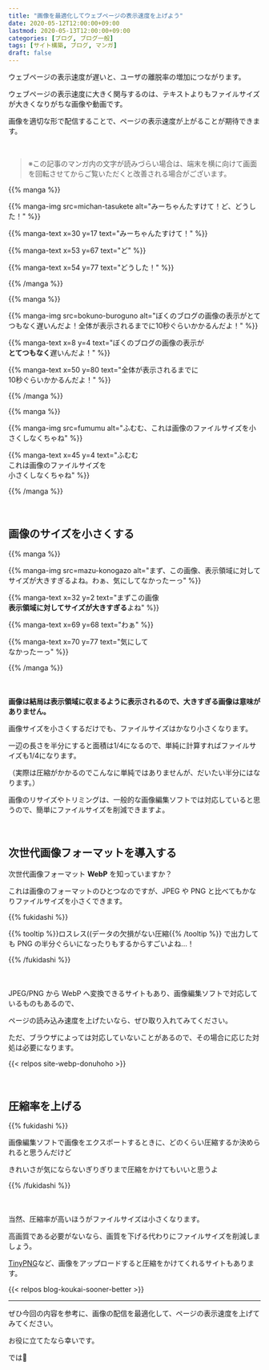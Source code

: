 ```yaml
---
title: "画像を最適化してウェブページの表示速度を上げよう"
date: 2020-05-12T12:00:00+09:00
lastmod: 2020-05-13T12:00:00+09:00
categories: [ブログ, ブログ一般]
tags: [サイト構築, ブログ, マンガ]
draft: false
---
```


ウェブページの表示速度が遅いと、ユーザの離脱率の増加につながります。

ウェブページの表示速度に大きく関与するのは、テキストよりもファイルサイズが大きくなりがちな画像や動画です。

画像を適切な形で配信することで、ページの表示速度が上がることが期待できます。

<!--more-->

<br/>

> ※この記事のマンガ内の文字が読みづらい場合は、端末を横に向けて画面を回転させてからご覧いただくと改善される場合がございます。

{{% manga %}}

{{% manga-img src=michan-tasukete alt="みーちゃんたすけて！ど、どうした！" %}}

{{% manga-text x=30 y=17 text="みーちゃんたすけて！" %}}

{{% manga-text x=53 y=67 text="ど" %}}

{{% manga-text x=54 y=77 text="どうした！" %}}

{{% /manga %}}



{{% manga %}}

{{% manga-img src=bokuno-buroguno alt="ぼくのブログの画像の表示がとてつもなく遅いんだよ！全体が表示されるまでに10秒ぐらいかかるんだよ！" %}}

{{% manga-text x=8 y=4 text="ぼくのブログの画像の表示が<br/>**とてつもなく**遅いんだよ！" %}}

{{% manga-text x=50 y=80 text="全体が表示されるまでに<br/>10秒ぐらいかかるんだよ！" %}}

{{% /manga %}}



{{% manga %}}

{{% manga-img src=fumumu alt="ふむむ、これは画像のファイルサイズを小さくしなくちゃね" %}}

{{% manga-text x=45 y=4 text="ふむむ<br/>これは画像のファイルサイズを<br/>小さくしなくちゃね" %}}

{{% /manga %}}




<br/>

## 画像のサイズを小さくする

{{% manga %}}

{{% manga-img src=mazu-konogazo alt="まず、この画像、表示領域に対してサイズが大きすぎるよね。わぁ、気にしてなかったーっ" %}}

{{% manga-text x=32 y=2 text="まずこの画像<br/>**表示領域に対してサイズが大きすぎる**よね" %}}

{{% manga-text x=69 y=68 text="わぁ" %}}

{{% manga-text x=70 y=77 text="気にして<br/>なかったーっ" %}}

{{% /manga %}}

　

**画像は結局は表示領域に収まるように表示されるので、大きすぎる画像は意味がありません。**

画像サイズを小さくするだけでも、ファイルサイズはかなり小さくなります。

一辺の長さを半分にすると面積は1/4になるので、単純に計算すればファイルサイズも1/4になります。

（実際は圧縮がかかるのでこんなに単純ではありませんが、だいたい半分にはなります。）

画像のリサイズやトリミングは、一般的な画像編集ソフトでは対応していると思うので、簡単にファイルサイズを削減できますよ。

<br/>

## 次世代画像フォーマットを導入する

次世代画像フォーマット **WebP** を知っていますか？

これは画像のフォーマットのひとつなのですが、JPEG や PNG と比べてもかなりファイルサイズを小さくできます。

{{% fukidashi %}}

{{% tooltip %}}ロスレス((データの欠損がない圧縮{{% /tooltip %}}
で出力しても PNG の半分ぐらいになったりもするからすごいよね…！

{{% /fukidashi %}}

　

JPEG/PNG から WebP へ変換できるサイトもあり、画像編集ソフトで対応しているものもあるので、

ページの読み込み速度を上げたいなら、ぜひ取り入れてみてください。

ただ、ブラウザによっては対応していないことがあるので、その場合に応じた対処は必要になります。

{{< relpos site-webp-donuhoho >}}

<br/>

## 圧縮率を上げる

{{% fukidashi %}}

画像編集ソフトで画像をエクスポートするときに、どのくらい圧縮するか決められると思うんだけど

きれいさが気にならないぎりぎりまで圧縮をかけてもいいと思うよ

{{% /fukidashi %}}

　

当然、圧縮率が高いほうがファイルサイズは小さくなります。

高画質である必要がないなら、画質を下げる代わりにファイルサイズを削減しましょう。

[TinyPNG](https://tinypng.com/)など、画像をアップロードすると圧縮をかけてくれるサイトもあります。

{{< relpos blog-koukai-sooner-better >}}

---

ぜひ今回の内容を参考に、画像の配信を最適化して、ページの表示速度を上げてみてください。

お役に立てたなら幸いです。

では👋
